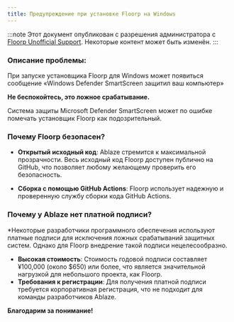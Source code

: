 ```yaml
---
title: Предупреждение при установке Floorp на Windows
---
```



:::note
Этот документ опубликован с разрешения администратора с
[Floorp Unofficial Support](https://fs-un.super.site/en/design).
Некоторые контент может быть изменён.
:::

### Описание проблемы:

При запуске установщика Floorp для Windows может появиться сообщение «Windows Defender SmartScreen защитил ваш компьютер»

**Не беспокойтесь, это ложное срабатывание.**

Система защиты Microsoft Defender SmartScreen может по ошибке помечать установщик Floorp как подозрительный.

### Почему Floorp безопасен?

* **Открытый исходный код**: Ablaze стремится к максимальной прозрачности. Весь исходный код Floorp доступен публично на GitHub, что позволяет любому желающему проверить его безопасность.

* **Сборка с помощью GitHub Actions**: Floorp использует надежную и проверенную службу сборки кода GitHub Actions.

### Почему у Ablaze нет платной подписи?

*Некоторые разработчики программного обеспечения используют платные подписи для исключения ложных срабатываний защитных систем. Однако для Floorp внедрение такой подписи нецелесообразно.

* **Высокая стоимость**: Стоимость годовой подписи составляет ¥100,000 (около $650) или более, что является значительной нагрузкой для небольшого проекта, как Floorp.
* **Требования к регистрации**: Для получения платной подписи требуется корпоративная регистрация, что не подходит для команды разработчиков Ablaze.

**Благодарим за понимание!**

<Support />